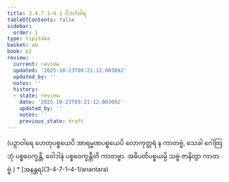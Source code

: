 ```yaml
---
title: 3.4.7.1–4.1 ဝိဘင်္ဂဝါရ
tableOfContents: false
sidebar:
  order: 1
type: tipitaka
basket: ab
book: p2
review:
  current: review
  updated: '2025-10-23T09:21:12.003092'
  updated_by: ''
  notes: ''
  history:
  - state: review
    date: '2025-10-23T09:21:12.003092'
    updated_by: ''
    notes: ''
    previous_state: draft
---
```



<ReviewStatus review={frontmatter.review} showDetails={true} />

<HypothesisAnnotation frontmatter={frontmatter} />

<DynamicBreadcrumb />

<Paragraph number="1267" book="p2">
(ပဉှာဝါရေ ဟေတုပစ္စယေပိ အာရမ္မဏပစ္စယေပိ လောကုတ္တရံ န ကာတဗ္ဗံ, သေခါ ဂေါတြဘုံ ပစ္စဝေက္ခန္တိ, ဝေါဒါနံ ပစ္စဝေက္ခန္တီတိ ကာတဗ္ဗာ. အဓိပတိပစ္စယမ္ပိ သဗ္ဗံ ဇာနိတွာ ကာတဗ္ဗံ.)

</Paragraph>

<TableOfContents book="p2" section="3.4.7.1">
* [အနန္တရ](3-4-7-1–4-1/anantara)
</TableOfContents>